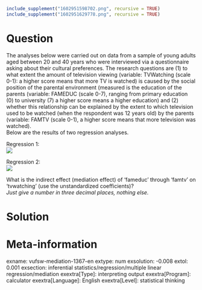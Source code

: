 ```r
include_supplement("1602951598702.png", recursive = TRUE)
include_supplement("1602951629778.png", recursive = TRUE)
```

Question
========
The analyses below were carried out on data from a sample of young
adults aged between 20 and 40 years who were interviewed via a
questionnaire asking about their cultural preferences. The research
questions are (1) to what extent the amount of television viewing
(variable: TVWatching (scale 0-1): a higher score means that more TV is
watched) is caused by the social position of the parental environment
(measured is the education of the parents (variable: FAMEDUC (scale
0-7), ranging from primary education (0) to university (7) a higher
score means a higher education) and (2) whether this relationship can be
explained by the extent to which television used to be watched (when the
respondent was 12 years old) by the parents (variable: FAMTV (scale
0-1), a higher score means that more television was watched).  
Below are the results of two regression analyses.  
  
Regression 1:  
![](1602951598702.png)
  
Regression 2:  
![](1602951629778.png)
  
  
What is the indirect effect (mediation effect) of 'fameduc' through
'famtv' on 'tvwatching' (use the unstandardized coefficients)?   
*Just give a number in three decimal places, nothing else.*


Solution
========











Meta-information
================
exname: vufsw-mediation-1367-en
extype: num
exsolution: -0.008
extol: 0.001
exsection: inferential statistics/regression/multiple linear regression/mediation
exextra[Type]: interpreting output
exextra[Program]: calculator
exextra[Language]: English
exextra[Level]: statistical thinking

